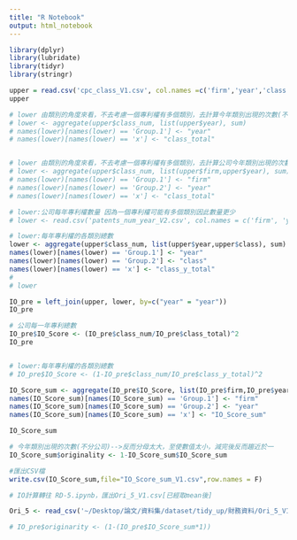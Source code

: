 ```yaml
---
title: "R Notebook"
output: html_notebook
---
```

```r
library(dplyr)
library(lubridate)
library(tidyr)
library(stringr)
```

```r
upper = read.csv('cpc_class_V1.csv', col.names =c('firm','year','class','class_num'))
upper
```

```r

# lower 由類別的角度來看，不去考慮一個專利權有多個類別，去計算今年類別出現的次數(不分公司)。
# lower <- aggregate(upper$class_num, list(upper$year), sum)
# names(lower)[names(lower) == 'Group.1'] <- "year"
# names(lower)[names(lower) == 'x'] <- "class_total"


# lower 由類別的角度來看，不去考慮一個專利權有多個類別，去計算公司今年類別出現的次數。
# lower <- aggregate(upper$class_num, list(upper$firm,upper$year), sum)
# names(lower)[names(lower) == 'Group.1'] <- "firm"
# names(lower)[names(lower) == 'Group.2'] <- "year"
# names(lower)[names(lower) == 'x'] <- "class_total"

# lower:公司每年專利權數量 因為一個專利權可能有多個類別因此數量更少
# lower <- read.csv('patents_num_year_V2.csv', col.names = c('firm', 'year', 'patents_num'))

# lower:每年專利權的各類別總數
lower <- aggregate(upper$class_num, list(upper$year,upper$class), sum)
names(lower)[names(lower) == 'Group.1'] <- "year"
names(lower)[names(lower) == 'Group.2'] <- "class"
names(lower)[names(lower) == 'x'] <- "class_y_total"
# 
# lower
```

```r
IO_pre = left_join(upper, lower, by=c("year" = "year"))
IO_pre
```

```r
# 公司每一年專利總數
IO_pre$IO_Score <- (IO_pre$class_num/IO_pre$class_total)^2
IO_pre


# lower:每年專利權的各類別總數
# IO_pre$IO_Score <- (1-IO_pre$class_num/IO_pre$class_y_total)^2

```

```r
IO_Score_sum <- aggregate(IO_pre$IO_Score, list(IO_pre$firm,IO_pre$year), sum) 
names(IO_Score_sum)[names(IO_Score_sum) == 'Group.1'] <- "firm"
names(IO_Score_sum)[names(IO_Score_sum) == 'Group.2'] <- "year"
names(IO_Score_sum)[names(IO_Score_sum) == 'x'] <- "IO_Score_sum"

IO_Score_sum

# 今年類別出現的次數(不分公司)-->反而分母太大，至使數值太小，減完後反而趨近於一
IO_Score_sum$originality <- 1-IO_Score_sum$IO_Score_sum
```


```r
#匯出CSV檔
write.csv(IO_Score_sum,file="IO_Score_sum_V1.csv",row.names = F)
```

```r
# IO計算轉往 RD-5.ipynb，匯出Ori_5_V1.csv[已經取mean後]
```

```r
Ori_5 <- read_csv('~/Desktop/論文/資料集/dataset/tidy_up/財務資料/Ori_5_V1.csv')
```

```r
# IO_pre$originarity <- (1-(IO_pre$IO_Score_sum*1))
```

